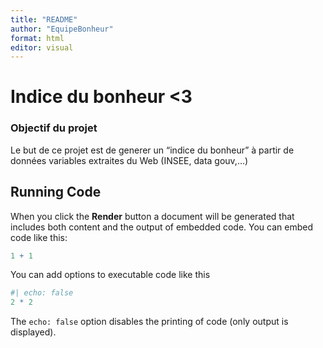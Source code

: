 ```yaml
---
title: "README"
author: "EquipeBonheur"
format: html
editor: visual
---
```


# Indice du bonheur \<3

################### 

### Objectif du projet 

Le but de ce projet est de generer un "indice du bonheur" à partir de données variables extraites du Web (INSEE, data gouv,...)

## Running Code

When you click the **Render** button a document will be generated that includes both content and the output of embedded code. You can embed code like this:

```r
1 + 1
```

You can add options to executable code like this

```r
#| echo: false
2 * 2
```

The `echo: false` option disables the printing of code (only output is displayed).

